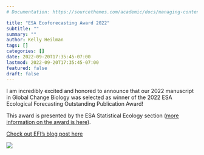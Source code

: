 ```yaml
---
# Documentation: https://sourcethemes.com/academic/docs/managing-content/

title: "ESA Ecoforecasting Award 2022"
subtitle: ""
summary: ""
author: Kelly Heilman 
tags: []
categories: []
date: 2022-09-20T17:35:45-07:00
lastmod: 2022-09-20T17:35:45-07:00
featured: false
draft: false
---
```


I am incredibly excited and honored to announce that our 2022 manuscript in Global Change Biology was selected as winner of the 2022 ESA Ecological Forecasting Outstanding Publication Award!

This award is presented by the ESA Statistical Ecology section ([more information on the award is here](https://www.esa.org/stats/awards/ecological-forecasting-outstanding-publication-award/)).

[Check out EFI's blog post here](https://ecoforecast.org/congratulations-to-kelly-heilman-on-the-2022-esa-ecological-forecasting-award/)

![](Heilman2-768x1024.jpeg)
